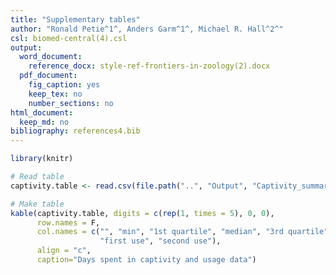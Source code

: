 ```yaml
---
title: "Supplementary tables"
author: "Ronald Petie^1^, Anders Garm^1^, Michael R. Hall^2^"
csl: biomed-central(4).csl
output:
  word_document:
    reference_docx: style-ref-frontiers-in-zoology(2).docx
  pdf_document:
    fig_caption: yes
    keep_tex: no
    number_sections: no
html_document:
  keep_md: no
bibliography: references4.bib
---
```


```r
library(knitr)

# Read table
captivity.table <- read.csv(file.path("..", "Output", "Captivity_summary.csv"))

# Make table
kable(captivity.table, digits = c(rep(1, times = 5), 0, 0),
      row.names = F,
      col.names = c("", "min", "1st quartile", "median", "3rd quartile", "max",
                    "first use", "second use"),
      align = "c",
      caption="Days spent in captivity and usage data")

```
